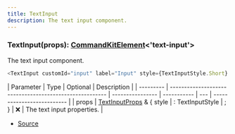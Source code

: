 ```yaml
---
title: TextInput
description: The text input component.
---
```


### TextInput(props): [CommandKitElement](/docs/types/CommandKitElement)\<'text\-input'>

The text input component.

```ts
<TextInput customId="input" label="Input" style={TextInputStyle.Short} />
```

| Parameter | Type                                                    | Optional         | Description |
| --------- | ------------------------------------------------------- | ---------------- | ----------- | --- | -------------------------- |
| props     | [TextInputProps](/docs/types/TextInputProps) & \{ style | : TextInputStyle | ; }         | ❌  | The text input properties. |

- [Source](https://github.com/underctrl-io/commandkit/blob/f8cc07d11d2ae5ed7f529adff1649936223e27b2/packages/commandkit/src/components/modal/Modal.ts#L88)
